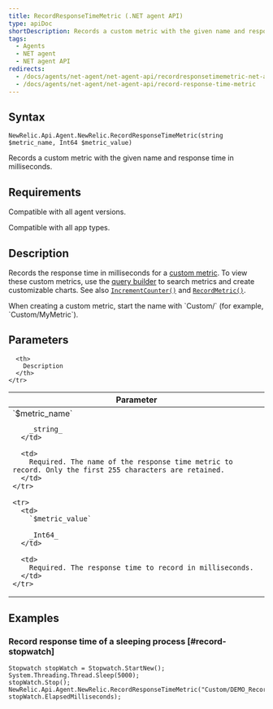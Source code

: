 ```yaml
---
title: RecordResponseTimeMetric (.NET agent API)
type: apiDoc
shortDescription: Records a custom metric with the given name and response time in milliseconds.
tags:
  - Agents
  - NET agent
  - NET agent API
redirects:
  - /docs/agents/net-agent/net-agent-api/recordresponsetimemetric-net-agent
  - /docs/agents/net-agent/net-agent-api/record-response-time-metric
---
```


## Syntax

```
NewRelic.Api.Agent.NewRelic.RecordResponseTimeMetric(string $metric_name, Int64 $metric_value)
```

Records a custom metric with the given name and response time in milliseconds.

## Requirements

Compatible with all agent versions.

Compatible with all app types.

## Description

Records the response time in milliseconds for a [custom metric](/docs/agents/manage-apm-agents/agent-metrics/custom-metrics). To view these custom metrics, use the [query builder](/docs/query-your-data/explore-query-data/query-builder/use-advanced-nrql-mode-specify-data) to search metrics and create customizable charts. See also [`IncrementCounter()`](/docs/agents/net-agent/net-agent-api/incrementcounter-net-agent) and [`RecordMetric()`](/docs/agents/net-agent/net-agent-api/recordmetric-net-agent).

<Callout variant="important">
  When creating a custom metric, start the name with `Custom/` (for example, `Custom/MyMetric`).
</Callout>

## Parameters

<Table>
  <thead>
    <tr>
      <th width="25%">
        Parameter
      </th>

      <th>
        Description
      </th>
    </tr>
  </thead>

  <tbody>
    <tr>
      <td>
        `$metric_name`

        _string_
      </td>

      <td>
        Required. The name of the response time metric to record. Only the first 255 characters are retained.
      </td>
    </tr>

    <tr>
      <td>
        `$metric_value`

        _Int64_
      </td>

      <td>
        Required. The response time to record in milliseconds.
      </td>
    </tr>
  </tbody>
</Table>

## Examples

### Record response time of a sleeping process [#record-stopwatch]

```
Stopwatch stopWatch = Stopwatch.StartNew();
System.Threading.Thread.Sleep(5000);
stopWatch.Stop();
NewRelic.Api.Agent.NewRelic.RecordResponseTimeMetric("Custom/DEMO_Record_Response_Time_Metric", stopWatch.ElapsedMilliseconds);
```
